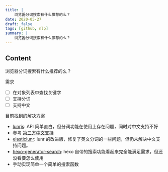 ```yaml
---
title: |
    浏览器分词搜索有什么推荐的么？
date: 2020-05-27
draft: false
tags: [github, nlp]
summary: |
    浏览器分词搜索有什么推荐的么？
---
```


## Content

浏览器分词搜索有什么推荐的么？

需求

- [ ] 在对象列表中查找关键字
- [ ] 支持分词
- [ ] 支持中文

目前找到的解决方案

- [lunrjs](https://lunrjs.com/): API 简单直白，但分词功能在使用上存在问题，同时对中文支持不好
- 参考 [第三方中文支持](https://github.com/codepiano/lunr.js)
- [elasticlunr](http://elasticlunr.com/): lunr 的改进版，修复了英文分词的一些问题，但仍未解决中文支持问题。
- [hexo-generator-search](https://www.npmjs.com/package/hexo-generator-search): hexo 自带的搜索功能看起来完全能满足需求，但还没看要怎么使用
- 手动实现简单一个简单的搜索函数
